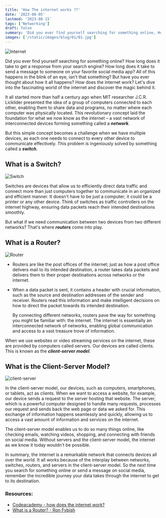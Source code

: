 ```yaml
---
title: 'How The internet works ??'
date: '2023-08-05'
lastmod: '2023-08-15'
tags: ['Networking']
draft: false
summary: 'Did you ever find yourself searching for something online, How long does it take to get a response from your search engine, How long does it take to send a message to someone on your favorite social media app, All of this happens in the blink of an eye ...'
images: ['/static/images/blog/01/01.jpg']
---
```


![Internet](/static/images/blog/01/01.jpg)

Did you ever find yourself searching for something online? How long does it take to get a response from your search engine? How long does it take to send a message to someone on your favorite social media app? All of this happens in the blink of an eye, isn't that something? But have you ever thought about how it all happens? How does the internet work? Let's dive into the fascinating world of the internet and discover the magic behind it.

It all started more than half a century ago when MIT researcher J.C.R. Licklider presented the idea of a group of computers connected to each other, enabling them to share data and programs, no matter where each computer was physically located. This revolutionary concept laid the foundation for what we now know as the internet – a vast network of interconnected devices forming something called a **_network_**.

But this simple concept becomes a challenge when we have multiple devices, as each one needs to connect to every other device to communicate effectively. This problem is ingeniously solved by something called a **_switch_**.

## **What is a Switch?**

![Switch](/static/images/blog/01/switch.png)

Switches are devices that allow us to efficiently direct data traffic and connect more than just computers together to communicate in an organized and efficient manner. It doesn't have to be just a computer; it could be a printer or any other device. Think of switches as traffic controllers on the internet highway, ensuring data packets reach their intended destinations smoothly.

But what if we need communication between two devices from two different networks? That's where **_routers_** come into play.

## **What is a Router?**

![Router](/static/images/blog/01/router.jpg)

- Routers are like the post offices of the internet; just as how a post office delivers mail to its intended destination, a router takes data packets and delivers them to their proper destinations across networks or the internet.
- When a data packet is sent, it contains a header with crucial information, such as the source and destination addresses of the sender and receiver. Routers read this information and make intelligent decisions on how to direct the packet towards its intended destination.

  By connecting different networks, routers pave the way for something
  you might be familiar with: the internet. The internet is essentially
  an interconnected network of networks, enabling global communication
  and access to a vast treasure trove of information.

When we use websites or video streaming services on the internet, these are provided by computers called servers. Our devices are called clients. This is known as the **_client-server model_**.

## **What is the Client-Server Model?**

![client-server](/static/images/blog/01/client-server.png)

In the client-server model, our devices, such as computers, smartphones, or tablets, act as clients. When we want to access a website, for example, our device sends a request to the server hosting that website. The server, which is a powerful computer designed to handle many requests, processes our request and sends back the web page or data we asked for. This exchange of information happens seamlessly and quickly, allowing us to access a vast amount of information and services on the internet.

The client-server model enables us to do so many things online, like checking emails, watching videos, shopping, and connecting with friends on social media. Without servers and the client-server model, the internet as we know it today wouldn't be possible.

In summary, the internet is a remarkable network that connects devices all over the world. It all works because of the interplay between networks, switches, routers, and servers in the client-server model. So the next time you search for something online or send a message on social media, remember the incredible journey your data takes through the internet to get to its destination.

### **Resources:**

- [Codeacademy - how does the internet work?](https://www.codecademy.com/resources/blog/how-does-the-internet-work/)
- [What is a Router? - Ron Fybish](https://www.linkedin.com/posts/ronfybish_what-is-a-router-activity-7025416190571241472-0fxd/?utm_source=share&utm_medium=member_desktop)
